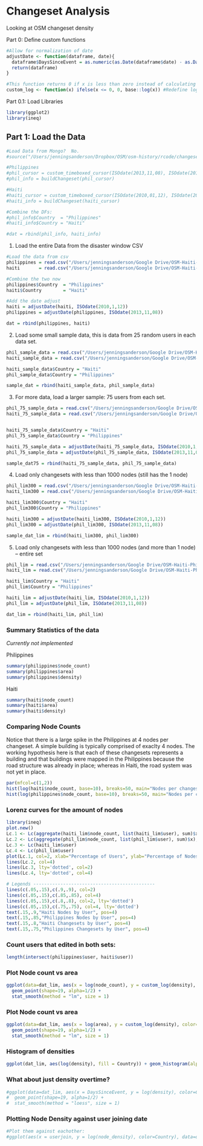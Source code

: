 Changeset Analysis
========================================================
Looking at OSM changeset density

Part 0: Define custom functions
```r
#Allow for normalization of date
adjustDate <- function(dataframe, date){
  dataframe$DaysSinceEvent = as.numeric(as.Date(dataframe$date) - as.Date(date))
  return(dataframe)
}

#This function returns 0 if x is less than zero instead of calculating the log
custom_log <- function(x) ifelse(x <= 0, 0, base::log(x)) #Redefine log to return 0 when undefined...
```

Part 0.1: Load Libraries
```r
library(ggplot2)
library(ineq)
```

Part 1: Load the Data
-------------------------------------------------------
```r
#Load Data from Mongo?  No.
#source("/Users/jenningsanderson/Dropbox/OSM/osm-history/rcode/changesets_analysis.r")

#Philippines
#phil_cursor = custom_timeboxed_cursor(ISOdate(2013,11,08), ISOdate(2013,12,08), 'philippines.changesets')
#phil_info = buildChangeset(phil_cursor)

#Haiti
#haiti_cursor = custom_timeboxed_cursor(ISOdate(2010,01,12), ISOdate(2010,02,12), 'haiti.changesets')
#haiti_info = buildChangeset(haiti_cursor)

#Combine the DFs:
#phil_info$Country  = "Philippines"
#haiti_info$Country = "Haiti"

#dat = rbind(phil_info, haiti_info)
```

1. Load the entire Data from the disaster window CSV
```r

#Load the data from csv
philippines = read.csv("/Users/jenningsanderson/Google Drive/OSM-Haiti-Philippines-SocialComputing/data/users_changesets/phil_changesets_data.csv")
haiti       = read.csv("/Users/jenningsanderson/Google Drive/OSM-Haiti-Philippines-SocialComputing/data/users_changesets/haiti_changesets_data.csv")

#Combine the two now
philippines$Country  = "Philippines"
haiti$Country        = "Haiti"

#Add the date adjust
haiti = adjustDate(haiti, ISOdate(2010,1,12))
philippines = adjustDate(philippines, ISOdate(2013,11,08))

dat = rbind(philippines, haiti)
```

2. Load some small sample data, this is data from 25 random users in each data set.
```r
phil_sample_data = read.csv("/Users/jenningsanderson/Google Drive/OSM-Haiti-Philippines-SocialComputing/data/users_changesets/phil_sample_data.csv")
haiti_sample_data = read.csv("/Users/jenningsanderson/Google Drive/OSM-Haiti-Philippines-SocialComputing/data/users_changesets/haiti_sample_data.csv")

haiti_sample_data$Country = "Haiti"
phil_sample_data$Country = "Philippines"

sample_dat = rbind(haiti_sample_data, phil_sample_data)
```

3. For more data, load a larger sample: 75 users from each set.
```r
phil_75_sample_data = read.csv("/Users/jenningsanderson/Google Drive/OSM-Haiti-Philippines-SocialComputing/data/users_changesets/phil_75_sample_data.csv")
haiti_75_sample_data = read.csv("/Users/jenningsanderson/Google Drive/OSM-Haiti-Philippines-SocialComputing/data/users_changesets/haiti_75_sample_data.csv")


haiti_75_sample_data$Country = "Haiti"
phil_75_sample_data$Country = "Philippines"

haiti_75_sample_data = adjustDate(haiti_75_sample_data, ISOdate(2010,1,12))
phil_75_sample_data = adjustDate(phil_75_sample_data, ISOdate(2013,11,08))

sample_dat75 = rbind(haiti_75_sample_data, phil_75_sample_data)
```

4. Load only changesets with less than 1000 nodes (still has the 1 node)
```r
phil_lim300 = read.csv("/Users/jenningsanderson/Google Drive/OSM-Haiti-Philippines-SocialComputing/data/users_changesets/limited/phil_300_sample_data.csv")
haiti_lim300 = read.csv("/Users/jenningsanderson/Google Drive/OSM-Haiti-Philippines-SocialComputing/data/users_changesets/limited/haiti_300_sample_data.csv")

haiti_lim300$Country = "Haiti"
phil_lim300$Country = "Philippines"

haiti_lim300 = adjustDate(haiti_lim300, ISOdate(2010,1,12))
phil_lim300 = adjustDate(phil_lim300, ISOdate(2013,11,08))

sample_dat_lim = rbind(haiti_lim300, phil_lim300)

```

5. Load only changesets with less than 1000 nodes (and more than 1 node) -- entire set
```r
phil_lim = read.csv("/Users/jenningsanderson/Google Drive/OSM-Haiti-Philippines-SocialComputing/data/users_changesets/limited/phil_changesets_lim_data.csv")
haiti_lim = read.csv("/Users/jenningsanderson/Google Drive/OSM-Haiti-Philippines-SocialComputing/data/users_changesets/limited/haiti_changesets_lim_data.csv")

haiti_lim$Country = "Haiti"
phil_lim$Country = "Philippines"

haiti_lim = adjustDate(haiti_lim, ISOdate(2010,1,12))
phil_lim = adjustDate(phil_lim, ISOdate(2013,11,08))

dat_lim = rbind(haiti_lim, phil_lim)


```

### Summary Statistics of the data
_Currently not implemented_

Philippines
```r
summary(philippines$node_count)
summary(philippines$area)
summary(philippines$density)
```

Haiti
```r
summary(haiti$node_count)
summary(haiti$area)
summary(haiti$density)
```


### Comparing Node Counts
Notice that there is a large spike in the Philippines at 4 nodes per changeset.  A simple building is typically comprised of exaclty 4 nodes.  The working hypothesis here is that each of these changesets represents a building and that buildings were mapped in the Philippines because the road structure was already in place; whereas in Haiti, the road system was not yet in place.

```r
par(mfcol=c(1,2)) 
hist(log(haiti$node_count, base=10), breaks=50, main="Nodes per changeset in Haiti")
hist(log(philippines$node_count, base=10), breaks=50, main="Nodes per changeset in Philippines")
```


### Lorenz curves for the amount of nodes
```r
library(ineq)
plot.new()
Lc.1 <- Lc(aggregate(haiti_lim$node_count, list(haiti_lim$user), sum)$x);
Lc.2 <- Lc(aggregate(phil_lim$node_count, list(phil_lim$user), sum)$x);
Lc.3 <- Lc(haiti_lim$user)
Lc.4 <- Lc(phil_lim$user)
plot(Lc.1, col=2, xlab="Percentage of Users", ylab="Percentage of Nodes or Changesets", main="Lorenz Curve for Changeset and Node count Ownership")
lines(Lc.2, col=4)
lines(Lc.3, lty='dotted', col=2)
lines(Lc.4, lty='dotted', col=4)

# Legends ---------------------------------------------
lines(c(.05,.15),c(.9,.9), col=2)
lines(c(.05,.15),c(.85,.85), col=4)
lines(c(.05,.15),c(.8,.8), col=2, lty='dotted')
lines(c(.05,.15),c(.75,.75), col=4, lty='dotted')
text(.15,.9,"Haiti Nodes by User", pos=4)
text(.15,.85,"Philippines Nodes by User", pos=4)
text(.15,.8,"Haiti Changesets by User", pos=4)
text(.15,.75,"Philippines Changesets by User", pos=4)
```


### Count users that edited in both sets:
```r
length(intersect(philippines$user, haiti$user))
```

### Plot Node count vs area
```r
ggplot(data=dat_lim, aes(x = log(node_count), y = custom_log(density), color=Country) ) + 
  geom_point(shape=19, alpha=1/2) +
  stat_smooth(method = "lm", size = 1)
```

### Plot Node count vs area
```r
ggplot(data=dat_lim, aes(x = log(area), y = custom_log(density), color=Country) ) + 
  geom_point(shape=19, alpha=1/2) +
  stat_smooth(method = "lm", size = 1)
```

### Histogram of densities
```r
ggplot(dat_lim, aes(log(density), fill = Country)) + geom_histogram(alpha = 0.5, binwidth=.1, position = 'identity')
```

### What about just density overtime?
```r
#ggplot(data=dat_lim, aes(x = DaysSinceEvent, y = log(density), color=Country) ) + 
#  geom_point(shape=19, alpha=1/2) +
#  stat_smooth(method = "loess", size = 1)
```


### Plotting Node Density against user joining date
```r
#Plot them against eachother:
#ggplot(aes(x = userjoin, y = log(node_density), color=Country), data=dat) +  geom_point(shape=19,alpha=1/2)
```


